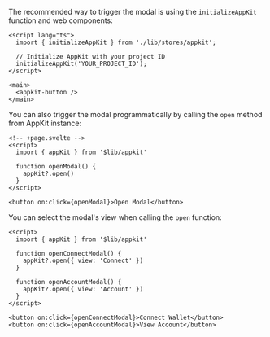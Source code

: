 The recommended way to trigger the modal is using the `initializeAppKit` function and web components:

```svelte
<script lang="ts">
  import { initializeAppKit } from './lib/stores/appkit';

  // Initialize AppKit with your project ID
  initializeAppKit('YOUR_PROJECT_ID');
</script>

<main>
  <appkit-button />
</main>
```

You can also trigger the modal programmatically by calling the `open` method from AppKit instance:

```svelte
<!-- +page.svelte -->
<script>
  import { appKit } from '$lib/appkit'
  
  function openModal() {
    appKit?.open()
  }
</script>

<button on:click={openModal}>Open Modal</button>
```

You can select the modal's view when calling the `open` function:

```svelte
<script>
  import { appKit } from '$lib/appkit'
  
  function openConnectModal() {
    appKit?.open({ view: 'Connect' })
  }
  
  function openAccountModal() {
    appKit?.open({ view: 'Account' })
  }
</script>

<button on:click={openConnectModal}>Connect Wallet</button>
<button on:click={openAccountModal}>View Account</button>
```
